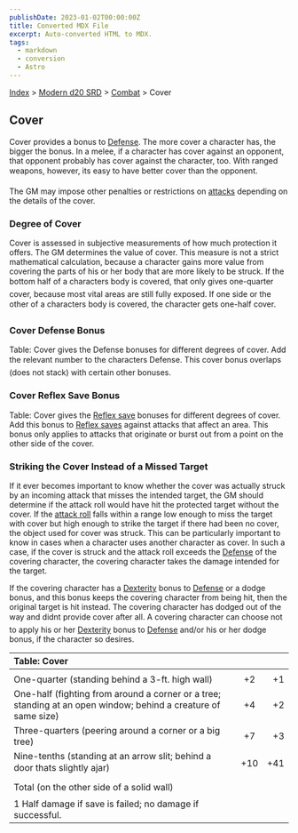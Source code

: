 ```yaml
---
publishDate: 2023-01-02T00:00:00Z
title: Converted MDX File
excerpt: Auto-converted HTML to MDX.
tags:
  - markdown
  - conversion
  - Astro
---
```






[Index](-index) > [Modern d20 SRD](modern-d20-srd-index) > [Combat](modern-d20-srd-combat-index) > Cover




## Cover


Cover provides a bonus to [Defense](modern-d20-srd-combat-cover). The more cover a character has, the bigger the bonus. In a melee, if a character has cover against an opponent, that opponent probably has cover against the character, too. With ranged weapons, however, its easy to have better cover than the opponent.


The GM may impose other penalties or restrictions on [attacks](modern-d20-srd-combat-attack-actions) depending on the details of the cover.


### Degree of Cover


Cover is assessed in subjective measurements of how much protection it offers. The GM determines the value of cover. This measure is not a strict mathematical calculation, because a character gains more value from covering the parts of his or her body that are more likely to be struck. If the bottom half of a characters body is covered, that only gives one-quarter cover, because most vital areas are still fully exposed. If one side or the other of a characters body is covered, the character gets one-half cover.


### Cover Defense Bonus


Table: Cover gives the Defense bonuses for different degrees of cover. Add the relevant number to the characters Defense. This cover bonus overlaps (does not stack) with certain other bonuses.


### Cover Reflex Save Bonus


Table: Cover gives the [Reflex
  save](modern-d20-srd-basics-saving-throws) bonuses for different degrees of cover. Add this bonus to [Reflex
  saves](modern-d20-srd-basics-saving-throws) against attacks that affect an area. This bonus only applies to attacks that originate or burst out from a point on the other side of the cover.


### Striking the Cover Instead of a Missed Target


If it ever becomes important to know whether the cover was actually struck by an incoming attack that misses the intended target, the GM should determine if the attack roll would have hit the protected target without the cover. If the [attack
  roll](modern-d20-srd-combat-attack-roll) falls within a range low enough to miss the target with cover but high enough to strike the target if there had been no cover, the object used for cover was struck. This can be particularly important to know in cases when a character uses another character as cover. In such a case, if the cover is struck and the attack roll exceeds the [Defense](modern-d20-srd-combat-defense) of the covering character, the covering character takes the damage intended for the target.


If the covering character has a [Dexterity](modern-d20-srd-basics-ability-scores) bonus to [Defense](modern-d20-srd-combat-defense) or a dodge bonus, and this bonus keeps the covering character from being hit, then the original target is hit instead. The covering character has dodged out of the way and didnt provide cover after all. A covering character can choose not to apply his or her [Dexterity](modern-d20-srd-basics-ability-scores) bonus to [Defense](modern-d20-srd-basics-ability-scores) and/or his or her dodge bonus, if the character so desires.


| Table: Cover |  |  |
| :-------------- | :--: | --: |
|  |  |  |
| One-quarter (standing behind a 3-ft. high wall) | +2 | +1 |
| One-half (fighting from around a corner or a tree; standing at an open window; behind a creature of same size) | +4 | +2 |
| Three-quarters (peering around a corner or a big tree) | +7 | +3 |
| Nine-tenths (standing at an arrow slit; behind a door thats slightly ajar) | +10 | +41 |
| Total (on the other side of a solid wall) |  |  |
| 1 Half damage if save is failed; no damage if successful. |  |  |




